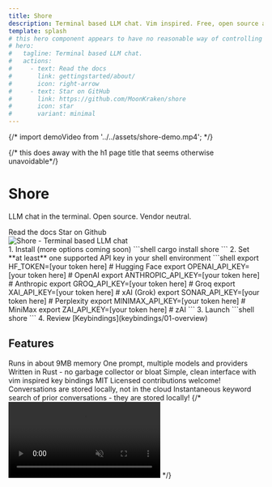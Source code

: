 ```yaml
---
title: Shore
description: Terminal based LLM chat. Vim inspired. Free, open source and vendor neutral.
template: splash
# this hero component appears to have no reasonable way of controlling image size
# hero:
#   tagline: Terminal based LLM chat.
#   actions:
#     - text: Read the docs
#       link: gettingstarted/about/
#       icon: right-arrow
#     - text: Star on GitHub
#       link: https://github.com/MoonKraken/shore
#       icon: star
#       variant: minimal
---
```



{/* import demoVideo from '../../assets/shore-demo.mp4'; */}

{/* this does away with the h1 page title that seems otherwise unavoidable*/}
<style is:global>{`
  main .content-panel:first-of-type {
    display: none;
  }
`}</style>

<div class="flex md:flex-row flex-col place-items-center overflow-hidden">
<div class="md:basis-2/5 flex-none">
	<h1>Shore</h1>
	<p>LLM chat in the terminal. Open source. Vendor neutral.</p>
	<div>
		<LinkButton icon="document" href="gettingstarted/about">Read the docs</LinkButton>
		<LinkButton icon="star" variant="secondary" href="https://www.github.com/MoonKraken/shore">Star on Github</LinkButton>
	</div>
	</div>
  <div class="md:basis-3/5 shrink min-w-0">
    <Image src={heroImage} alt="Shore - Terminal based LLM chat" widths={[400, 800, 1200]} sizes="(max-width: 768px) 100vw, 50vw" />
  </div>
</div>

<Steps>
1. Install (more options coming soon)
	```shell
	cargo install shore
	```
2. Set **at least** one supported API key in your shell environment
	```shell
	export HF_TOKEN=[your token here] # Hugging Face
	export OPENAI_API_KEY=[your token here] # OpenAI
	export ANTHROPIC_API_KEY=[your token here] # Anthropic
	export GROQ_API_KEY=[your token here] # Groq
	export XAI_API_KEY=[your token here] # xAI (Grok)
	export SONAR_API_KEY=[your token here] # Perplexity
	export MINIMAX_API_KEY=[your token here] # MiniMax
	export ZAI_API_KEY=[your token here] # zAI
	```
3. Launch
	```shell
	shore
	```
4. Review [Keybindings](keybindings/01-overview)

</Steps>

## Features

<CardGrid>
	<Card title="Lightweight" icon="rocket">
		Runs in about 9MB memory
	</Card>
	<Card title="Concurrent Chat" icon="bars">
		One prompt, multiple models and providers
	</Card>
	<Card title="Blazingly fast" icon="seti:rust">
		Written in Rust - no garbage collector or bloat
	</Card>
	<Card title="Terminal based" icon="vim">
		Simple, clean interface with vim inspired key bindings
	</Card>
	<Card title="Free and open source" icon="seti:license">
		MIT Licensed contributions welcome!
	</Card>
	<Card title="Local-first" icon="seti:folder">
		Conversations are stored locally, not in the cloud
	</Card>
	<Card title="Full text search" icon="document">
		Instantaneous keyword search of prior conversations - they are stored locally!
	</Card>
</CardGrid>
{/* <video src={demoVideo} autoplay playsinline loop muted></video> */}
